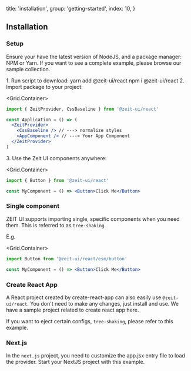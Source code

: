 
  title: 'installation',
  group: 'getting-started',
  index: 10,
}

## Installation

### Setup

Ensure your have the latest version of <Link href="https://nodejs.org/en/download/">NodeJS</Link>,
and a package manager: <Link target="_blank" rel="nofollow" href="https://www.npmjs.com/">NPM</Link> or <Link target="_blank" rel="nofollow" href="https://yarnpkg.com/">Yarn</Link>.
If you want to see a complete example, please browse our <Link target="_blank" rel="nofollow" href="https://github.com/zeit-ui/react/tree/master/examples">sample collection</Link>.

<Spacer y={1} />
<Dot type="success" /> 1. Run script to download:
<Spacer y={0.8} />
<Tabs initialValue="yarn" hideDivider>
  <Tabs.Item label="Yarn" value="yarn">
    <Snippet width="400px">yarn add @zeit-ui/react</Snippet>
  </Tabs.Item>
  <Tabs.Item label="Npm" value="npm">
    <Snippet width="400px">npm i @zeit-ui/react</Snippet>
  </Tabs.Item>
</Tabs>
<Spacer y={1.5} />
<Dot type="success" /> 2. Import package to your project:

<Grid.Container>
<Grid xs={24} sm={16}>

```jsx
import { ZeitProvider, CssBaseline } from '@zeit-ui/react'

const Application = () => (
  <ZeitProvider>
    <CssBaseline /> // ---> normalize styles
    <AppComponent /> // ---> Your App Component
  </ZeitProvider>
)
```

</Grid>
</Grid.Container>
<Spacer y={.5} />
<Dot type="success" /> 3. Use the Zeit UI components anywhere:

<Grid.Container>
<Grid xs={24} sm={16}>

```jsx
import { Button } from '@zeit-ui/react'

const MyComponent = () => <Button>Click Me</Button>
```

</Grid>
</Grid.Container>

<Spacer y={1.5} />

### Single component

ZEIT UI supports importing single, specific components when you need them. This is referred to as `tree-shaking`.

E.g.

<Grid.Container>
<Grid xs={24} sm={16}>

```jsx
import Button from '@zeit-ui/react/esm/button'

const MyComponent = () => <Button>Click Me</Button>
```

</Grid>
</Grid.Container>

<Spacer y={1.5} />

### Create React App

A React project created by <Link target="_blank" rel="nofollow" href="https://github.com/facebook/create-react-app">create-react-app</Link> can
also easily use `@zeit-ui/react`. You don't need to make any changes, just install and use. We have <Link target="_blank" rel="nofollow" href="https://github.com/zeit-ui/react-getting-started">a
sample project related to create react app here</Link>.

If you want to eject certain configs, `tree-shaking`, please refer to <Link target="_blank" rel="nofollow" href="https://github.com/zeit-ui/react/blob/master/examples/tree-shaking-create-react-app/README.md">this example</Link>.

<Spacer y={2.5} />

### Next.js

In the `next.js` project, you need to customize the <Link target="_blank" rel="nofollow" href="https://nextjs.org/docs/advanced-features/custom-app">app.jsx</Link> entry file to load the provider.
Start your NextJS project with <Link target="_blank" rel="nofollow" href="https://github.com/zeit-ui/react/blob/master/examples/create-next-app/README.md">this example</Link>.

